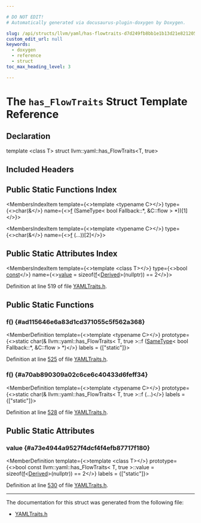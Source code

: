 ```yaml
---

# DO NOT EDIT!
# Automatically generated via docusaurus-plugin-doxygen by Doxygen.

slug: /api/structs/llvm/yaml/has-flowtraits-d7d249fb8bb1e1b13d21e8212052041a
custom_edit_url: null
keywords:
  - doxygen
  - reference
  - struct
toc_max_heading_level: 3

---
```





# The `has_FlowTraits` Struct Template Reference

<DoxygenPage pluginConfig={pluginConfig}>



## Declaration

<CodeBlock>template &lt;class T&gt;
struct llvm::yaml::has_FlowTraits&lt;T, true&gt;</CodeBlock>

## Included Headers

<IncludesList>
<IncludesListItem
  filePath="llvm/Support/YAMLTraits.h"
  permalink="/docs/api/files/include/include/llvm/include/llvm/support/yamltraits-h"
  isLocal="true" />
</IncludesList>

## Public Static Functions Index

<MembersIndex>

<MembersIndexItem
  template={<>template &lt;typename C&gt;</>}
  type={<>char(&amp;</>}
  name={<><a href="#ad115646e6a83d1cd371055c5f562a368">f</a> (SameType&lt; bool Fallback::&#42;, &amp;C::flow &gt; &#42;))&#91;1&#93;</>}>
</MembersIndexItem>

<MembersIndexItem
  template={<>template &lt;typename C&gt;</>}
  type={<>char(&amp;</>}
  name={<><a href="#a70ab890309a02c6ce6c40433d6feff34">f</a> (...))&#91;2&#93;</>}>
</MembersIndexItem>

</MembersIndex>

## Public Static Attributes Index

<MembersIndex>

<MembersIndexItem
  template={<>template &lt;class T&gt;</>}
  type={<>bool <a href="/docs/api/files/lib/lib/target/lib/target/aarch64/aarch64promoteconstant-cpp/#a90f8350fecae261c25be85d38b451bff">const</a></>}
  name={<><a href="#a73e4944a9527f4dcf4f4efb87717f180">value</a> = sizeof(<a href="#ad115646e6a83d1cd371055c5f562a368">f</a>&lt;<a href="/docs/api/structs/llvm/yaml/has-flowtraits/derived-f70f21d0bb2d1809718e0487ef021f44">Derived</a>&gt;(nullptr)) == 2</>}>
</MembersIndexItem>

</MembersIndex>


Definition at line 519 of file <a href="/docs/api/files/include/include/llvm/include/llvm/support/yamltraits-h">YAMLTraits.h</a>.

<SectionDefinition>

## Public Static Functions

### f() {#ad115646e6a83d1cd371055c5f562a368}

<MemberDefinition
  template={<>template &lt;typename C&gt;</>}
  prototype={<>static char(&amp; llvm::yaml::has&#95;FlowTraits&lt; T, true &gt;::f (<a href="/docs/api/structs/llvm/sametype">SameType</a>&lt; bool Fallback::&#42;, &amp;C::flow &gt; &#42;)</>}
  labels = {["static"]}>

Definition at line <a href="/docs/api/files/include/include/llvm/include/llvm/support/yamltraits-h/#l00525">525</a> of file <a href="/docs/api/files/include/include/llvm/include/llvm/support/yamltraits-h">YAMLTraits.h</a>.
</MemberDefinition>

### f() {#a70ab890309a02c6ce6c40433d6feff34}

<MemberDefinition
  template={<>template &lt;typename C&gt;</>}
  prototype={<>static char(&amp; llvm::yaml::has&#95;FlowTraits&lt; T, true &gt;::f (...)</>}
  labels = {["static"]}>

Definition at line <a href="/docs/api/files/include/include/llvm/include/llvm/support/yamltraits-h/#l00528">528</a> of file <a href="/docs/api/files/include/include/llvm/include/llvm/support/yamltraits-h">YAMLTraits.h</a>.
</MemberDefinition>

</SectionDefinition>

<SectionDefinition>

## Public Static Attributes

### value {#a73e4944a9527f4dcf4f4efb87717f180}

<MemberDefinition
  template={<>template &lt;class T&gt;</>}
  prototype={<>bool const llvm::yaml::has&#95;FlowTraits&lt; T, true &gt;::value = sizeof(<a href="#ad115646e6a83d1cd371055c5f562a368">f</a>&lt;<a href="/docs/api/structs/llvm/yaml/has-flowtraits/derived-f70f21d0bb2d1809718e0487ef021f44">Derived</a>&gt;(nullptr)) == 2</>}
  labels = {["static"]}>

Definition at line <a href="/docs/api/files/include/include/llvm/include/llvm/support/yamltraits-h/#l00530">530</a> of file <a href="/docs/api/files/include/include/llvm/include/llvm/support/yamltraits-h">YAMLTraits.h</a>.
</MemberDefinition>

</SectionDefinition>

<hr/>

The documentation for this struct was generated from the following file:

<ul>
<li><a href="/docs/api/files/include/include/llvm/include/llvm/support/yamltraits-h">YAMLTraits.h</a></li>
</ul>

</DoxygenPage>
